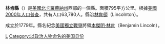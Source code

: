 {{Otheruses|林肯縣|subject=美國北卡羅萊納州的一個縣|other=同名的縣}}
<!--[[File:Map_of_North_Carolina_highlighting_Lincoln_County.svg|250px]]-->
{{Infobox U.S. County |
 county  = 林肯縣|
 state = 北卡羅萊那州 |
 en county  = Lincoln County|
 en state = North Carolina |
 seal =  |
 map = Map of North Carolina highlighting Lincoln County.svg |
 map size = 250|
 founded = 1779年|
 seat = [[Lincolnton,_North_Carolina|Lincolnton]] | 
 area = 795 [[km²|km²]] (307 [[square_mile|mi²]]) |
 area water = 21 km² (8 mi²) |
 area percentage = 2.68% |
 census yr = 2000|
 pop = 63,780 |
 density = 82|
 web = www.lincolncounty.org|
|}}
'''林肯縣'''（{{lang-en|Lincoln County}}）是[[美國|美國]][[北卡羅萊納州|北卡羅萊納州]]西部的一個縣。面積795平方公里。根據[[美國2000年人口普查|美國2000年人口普查]]，共有人口63,780人。縣治[[林肯頓_(北卡羅萊納州)|林肯頓]]（Lincolnton）。

成立於1779年。縣名紀念[[美國獨立戰爭|美國獨立戰爭]]將領[[本傑明·林肯|本傑明·林肯]]（Benjamin Lincoln）。
{{NorthCarolina-stub}}

{{North Carolina}}
{{Authority Control}}
[[Category:北卡羅萊納州行政區劃|L]]
[[Category:以政治人物命名的美国县份|Category:以政治人物命名的美国县份]]